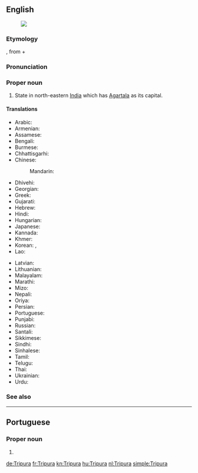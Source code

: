 ==English==
{{wikipedia}}
[[Image:Tripura in India (disputed hatched).svg|thumb|]]

===Etymology===
{{bor|en|sa|त्रिपुर}}, from {{m|sa|त्रि|t=three}} + {{m|sa|पुर|t=city}}
===Pronunciation===
{{IPA|/ˈtrɪpuːrɑː/|lang=en}}
===Proper noun===
{{en-proper noun}}

# State in north-eastern [[India]] which has [[Agartala]] as its capital.

====Translations====
{{trans-top|state}}
* Arabic: {{t|ar|ترايبورا|f|tr=tribūrā}}
* Armenian: {{t|hy|Տրիպուրա}}
* Assamese: {{t|as|ত্ৰিপুৰা|tr=traipurā}}
* Bengali: {{t|bn|ত্রিপুরা}}
* Burmese: {{t|my|တြိပူရ}}
* Chhattisgarhi: {{t-needed|hne}}
* Chinese:
*: Mandarin: {{t|cmn|特里普拉邦|tr=Tèlǐpǔlā-bāng}}
* Dhivehi: {{t|dv|ތުރިޕޫރާ|tr=turipūrā}}
* Georgian: {{t|ka|ტრიპურა}}
* Greek: {{t+|el|Τρίπουρα|f}}
* Gujarati: {{t|gu|ત્રિપુરા}}
* Hebrew: {{t|he|טריפורה}}
* Hindi: {{t+|hi|त्रिपुरा}}
* Hungarian: {{t+|hu|Tripura}}
* Japanese: {{t|ja|トリプラ|tr=Toripura}}
* Kannada: {{t+|kn|ತ್ರಿಪುರ}}
* Khmer: {{t-needed|km}}
* Korean: {{t|ko|트리푸라 주}}, {{t|ko|트리푸라}}
* Lao: {{t-needed|lo}}
{{trans-mid}}
* Latvian: {{t|lv|Tripura|f}}
* Lithuanian: {{t-needed|lt}}
* Malayalam: {{t+|ml|ത്രിപുര}}
* Marathi: {{t|mr|त्रिपुरा}}
* Mizo: {{t-needed|lus}}
* Nepali: {{t-needed|ne}}
* Oriya: {{t+|or|ତ୍ରିପୁରା|tr=tripurā}}
* Persian: {{t-needed|fa}}
* Portuguese: {{t|pt|Tripura}}
* Punjabi: {{t|pa|ਤ੍ਰਿਪੁਰਾ}}
* Russian: {{t|ru|Трипу́ра|f}}
* Santali: {{t-needed|sat}}
* Sikkimese: {{t-needed|sip}}
* Sindhi: {{t-needed|sd}}
* Sinhalese: {{t-needed|si}}
* Tamil: {{t+|ta|திரிபுரா}}
* Telugu: {{t+|te|త్రిపుర}}
* Thai: {{t|th|รัฐตริปุระ|tr=rát dtrìbpùrá}}
* Ukrainian: {{t|uk|Тріпура}}
* Urdu: {{t-needed|ur}}
{{trans-bottom}}

===See also===
{{list:states of India/en}}

----

==Portuguese==

===Proper noun===
{{pt-proper noun}}

# {{place|pt|state|in northeastern|c/India|t1=Tripura}}

[[de:Tripura]]
[[fr:Tripura]]
[[kn:Tripura]]
[[hu:Tripura]]
[[nl:Tripura]]
[[simple:Tripura]]